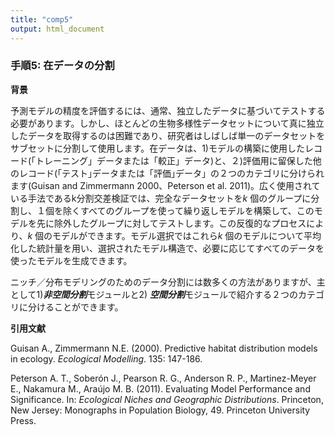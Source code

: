 ```yaml
---
title: "comp5"
output: html_document
---
```


### **手順5: 在データの分割**

**背景**

予測モデルの精度を評価するには、通常、独立したデータに基づいてテストする必要があります。しかし、ほとんどの生物多様性データセットについて真に独立したデータを取得するのは困難であり、研究者はしばしば単一のデータセットをサブセットに分割して使用します。在データは、1)モデルの構築に使用したレコード(「トレーニング」データまたは「較正」データ)と、２)評価用に留保した他のレコード(｢テスト｣データまたは「評価｣データ」の２つのカテゴリに分けられます(Guisan and Zimmermann 2000、Peterson et al. 2011)。広く使用されている手法であるk分割交差検証では、完全なデータセットを*k* 個のグループに分割し、１個を除くすべてのグループを使って繰り返しモデルを構築して、このモデルを先に除外したグループに対してテストします。この反復的なプロセスにより、*k* 個のモデルができます。モデル選択ではこれら*k* 個のモデルについて平均化した統計量を用い、選択されたモデル構造で、必要に応じてすべてのデータを使ったモデルを生成できます。

ニッチ／分布モデリングのためのデータ分割には数多くの方法がありますが、主として1)***非空間分割***モジュールと2) ***空間分割***モジュールで紹介する２つのカテゴリに分けることができます。

**引用文献**

Guisan A., Zimmermann N.E. (2000). Predictive habitat distribution models in ecology. *Ecological Modelling*. 135: 147-186.

Peterson A. T., Soberón J., Pearson R. G., Anderson R. P., Martinez-Meyer E., Nakamura M., Araújo M. B. (2011). Evaluating Model Performance and Significance. In: *Ecological Niches and Geographic Distributions*. Princeton, New Jersey: Monographs in Population Biology, 49. Princeton University Press.
